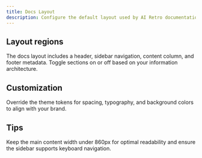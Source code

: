 ```yaml
---
title: Docs Layout
description: Configure the default layout used by AI Retro documentation pages.
---
```


## Layout regions

The docs layout includes a header, sidebar navigation, content column, and footer metadata. Toggle sections on or off based on your information architecture.

## Customization

Override the theme tokens for spacing, typography, and background colors to align with your brand.

## Tips

Keep the main content width under 860px for optimal readability and ensure the sidebar supports keyboard navigation.

